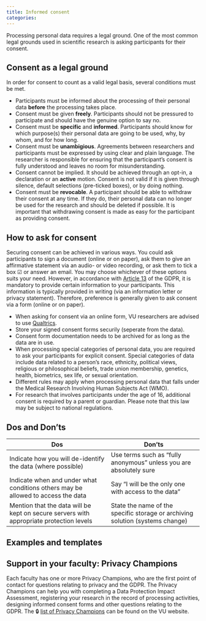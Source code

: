 ```yaml
---
title: Informed consent
categories:
---
```


Processing personal data requires a legal ground. One of the most common legal grounds used in scientific research is asking participants for their consent. 


## Consent as a legal ground

In order for consent to count as a valid legal basis, several conditions must be met. 

* Participants must be informed about the processing of their personal data **before** the processing takes place. 
* Consent must be given **freely**. Participants should not be pressured to participate and should have the genuine option to say no.
* Consent must be **specific** and **informed**. Participants should know for which purpose(s) their personal data are going to be used, why, by whom, and for how long.
* Consent must be **unambigious**. Agreements between researchers and participants must be expressed by using clear and plain language. The researcher is responsible for ensuring that the participant's consent is fully understood and leaves no room for misunderstanding.
* Consent cannot be implied. It should be achieved through an opt-in, a declaration or an **active** motion. Consent is not valid if it is given through silence, default selections (pre-ticked boxes), or by doing nothing.
* Consent must be **revocable**. A participant should be able to withdraw their consent at any time. If they do, their personal data can no longer be used for the research and should be deleted if possible. It is important that withdrawing consent is made as easy for the participant as providing consent. 


## How to ask for consent

Securing consent can be achieved in various ways. You could ask participants to sign a document (online or on paper), ask them to give an affirmative statement via an audio- or video recording, or ask them to tick a box ☑ or answer an email. You may choose whichever of these options suits your need. However, in accordance with [Article 13](https://gdpr-info.eu/art-13-gdpr/) of the GDPR, it is mandatory to provide certain information to your participants. This information is typically provided in writing (via an information letter or privacy statement). Therefore, preference is generally given to ask consent via a form (online or on paper).


* When asking for consent via an online form, VU researchers are advised to use [Qualtrics](https://rdm.vu.nl/topics/qualtrics.html).
* Store your signed consent forms securily (seperate from the data).
* Consent form documentation needs to be archived for as long as the data are in use.
* When processing special categories of personal data, you are required to ask your participants for explicit consent. Special categories of data include data related to a person's race, ethnicity, political views, religious or philosophical beliefs, trade union membership, genetics, health, biometrics, sex life, or sexual orientation. 
* Different rules may apply when processing personal data that falls under the Medical Research Involving Human Subjects Act (WMO).
* For research that involves participants under the age of 16, additional consent is required by a parent or guardian. Please note that this law may be subject to national regulations.


## Dos and Don'ts

| **Dos**                                                                                 | **Don'ts**                                                                    |
|-----------------------------------------------------------------------------------------|-------------------------------------------------------------------------------|
| Indicate how you will de-identify the data (where possible)                             | Use terms such as "fully anonymous" unless you are absolutely sure            |
| Indicate when and under what conditions others may be allowed to access the data        | Say "I will be the only one with access to the data"                          |
| Mention that the data will be kept on secure servers with appropriate protection levels | State the name of the specific storage or archiving solution (systems change) |


## Examples and templates


## Support in your faculty: Privacy Champions

Each faculty has one or more Privacy Champions, who are the first point of contact for questions relating to privacy and the GDPR. The Privacy Champions can help you with completing a Data Protection Impact Assessment, registering your research in the record of processing activities, designing informed consent forms and other questions relating to the GDPR. The 🔒 [list of Privacy Champions](https://vu.nl/en/employee/privacy-and-information-security/privacy-champions-information) can be found on the VU website.
